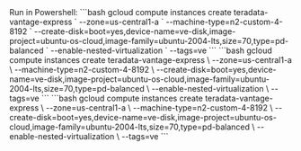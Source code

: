 
<Tabs>
<TabItem value="Windows" label="Windows" default> 
Run in Powershell: 
```bash
gcloud compute instances create teradata-vantage-express ` --zone=us-central1-a ` --machine-type=n2-custom-4-8192 ` --create-disk=boot=yes,device-name=ve-disk,image-project=ubuntu-os-cloud,image-family=ubuntu-2004-lts,size=70,type=pd-balanced ` --enable-nested-virtualization ` --tags=ve 
```
</TabItem> 
<TabItem value="MacOS" label="MacOS"> 
```bash gcloud compute instances create teradata-vantage-express \
 --zone=us-central1-a \
 --machine-type=n2-custom-4-8192 \
 --create-disk=boot=yes,device-name=ve-disk,image-project=ubuntu-os-cloud,image-family=ubuntu-2004-lts,size=70,type=pd-balanced \
 --enable-nested-virtualization \
 --tags=ve 
``` 
</TabItem>

<TabItem value="Linux" label="Linux"> 
```bash gcloud compute instances create teradata-vantage-express \
 --zone=us-central1-a \
 --machine-type=n2-custom-4-8192 \
 --create-disk=boot=yes,device-name=ve-disk,image-project=ubuntu-os-cloud,image-family=ubuntu-2004-lts,size=70,type=pd-balanced \
 --enable-nested-virtualization \
 --tags=ve 
 ```
</TabItem> 
</Tabs>